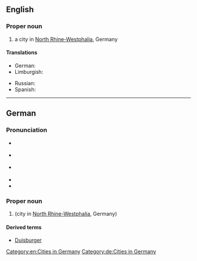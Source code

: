 ==English==
{{wikipedia}}

===Proper noun===
{{en-proper noun}}

# a city in [[North Rhine-Westphalia]], Germany

====Translations====
{{trans-top|a city in Germany}}
* German: {{t+|de|Duisburg|n}}
* Limburgish: {{t|li|Duusbörg}}
{{trans-mid}}
* Russian: {{t+|ru|Ду́йсбург|m}}
* Spanish: {{t+|es|Duisburgo|m}}
{{trans-bottom}}

[[Category:en:Cities in Germany]]

----

==German==
{{wikipedia|lang=de}}

===Pronunciation===
* {{IPA|lang=de|/ˈdyːsbʊrk/|[ˈdyːsbʊʁk]|[-bʊɐ̯k]}} {{a|standard}}
* {{IPA|lang=de|/ˈdyːsbʊrç/|[ˈdyːsbui̯ç]}} {{a|locally}}
* {{IPA|lang=de|/ˈduːsbʊrç/}} {{a|originally; obsolete}}
* {{audio|Duisburg.ogg|Audio|lang=de}}
* {{audio|De-Duisburg.ogg|Audio|lang=de}}

===Proper noun===
{{de-proper noun|n}}

# {{l|en|Duisburg}} (city in [[North Rhine-Westphalia]], Germany)

====Derived terms====
* [[Duisburger]]

[[Category:de:Cities in Germany]]
